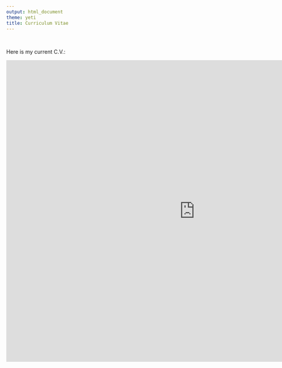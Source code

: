 ```yaml
---
output: html_document
theme: yeti
title: Curriculum Vitae
---
```


<br>

Here is my current C.V.:

<embed src="https://adampepi.github.io/docs/apepi_cv  2020-10-3.pdf " width="1000px" height="800px"  type="application/pdf" /> 

<!-- Global site tag (gtag.js) - Google Analytics -->
<script async src="https://www.googletagmanager.com/gtag/js?id=UA-187123577-1"></script>
<script>
  window.dataLayer = window.dataLayer || [];
  function gtag(){dataLayer.push(arguments);}
  gtag('js', new Date());

  gtag('config', 'UA-187123577-1');
</script>
